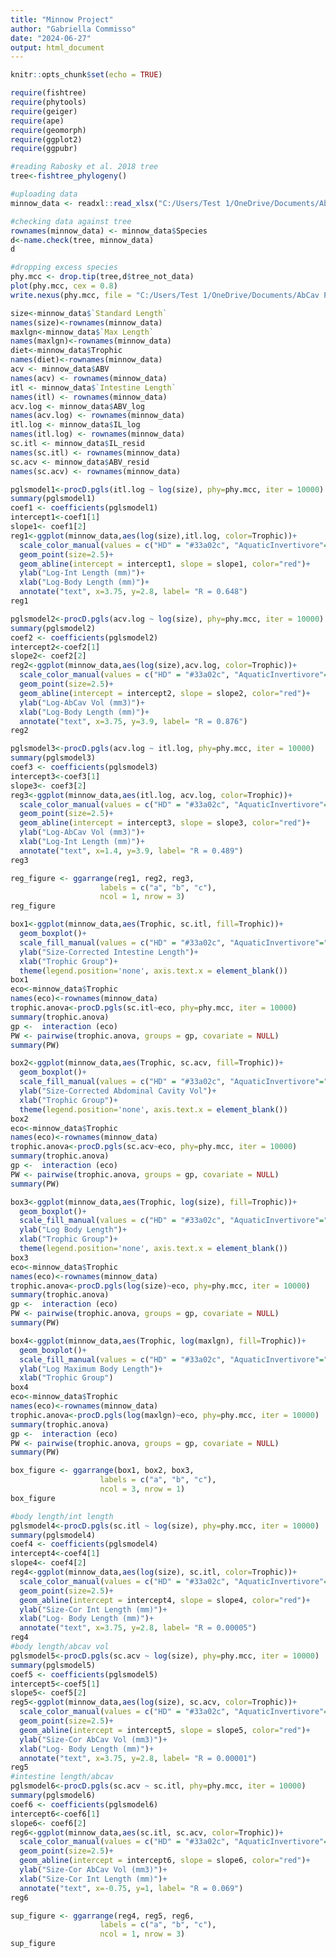 ---
title: "Minnow Project"
author: "Gabriella Commisso"
date: "2024-06-27"
output: html_document
---

```{r setup, include=FALSE}
knitr::opts_chunk$set(echo = TRUE)
```



```{r loading required packages}
require(fishtree)
require(phytools)
require(geiger)
require(ape)
require(geomorph)
require(ggplot2)
require(ggpubr)
```

```{r loading dataset and checking phylogenetics}

#reading Rabosky et al. 2018 tree
tree<-fishtree_phylogeny()

#uploading data
minnow_data <- readxl::read_xlsx("C:/Users/Test 1/OneDrive/Documents/AbCav Project/data_ouwie.xlsx")

#checking data against tree
rownames(minnow_data) <- minnow_data$Species
d<-name.check(tree, minnow_data) 
d

#dropping excess species
phy.mcc <- drop.tip(tree,d$tree_not_data)
plot(phy.mcc, cex = 0.8)
write.nexus(phy.mcc, file = "C:/Users/Test 1/OneDrive/Documents/AbCav Project/droptiptree.nexus", translate = TRUE)
```

```{r labelling variables}
size<-minnow_data$`Standard Length`
names(size)<-rownames(minnow_data)
maxlgn<-minnow_data$`Max Length`
names(maxlgn)<-rownames(minnow_data)
diet<-minnow_data$Trophic
names(diet)<-rownames(minnow_data)
acv <- minnow_data$ABV
names(acv) <- rownames(minnow_data)
itl <- minnow_data$`Intestine Length`
names(itl) <- rownames(minnow_data)
acv.log <- minnow_data$ABV_log
names(acv.log) <- rownames(minnow_data)
itl.log <- minnow_data$IL_log
names(itl.log) <- rownames(minnow_data)
sc.itl <- minnow_data$IL_resid
names(sc.itl) <- rownames(minnow_data)
sc.acv <- minnow_data$ABV_resid
names(sc.acv) <- rownames(minnow_data)
```


```{r ggplot body length vs intestine length}
pglsmodel1<-procD.pgls(itl.log ~ log(size), phy=phy.mcc, iter = 10000)
summary(pglsmodel1)
coef1 <- coefficients(pglsmodel1)
intercept1<-coef1[1] 
slope1<- coef1[2]
reg1<-ggplot(minnow_data,aes(log(size),itl.log, color=Trophic))+
  scale_color_manual(values = c("HD" = "#33a02c", "AquaticInvertivore"="#b2df8a", "Omnivore"="grey", "AquaticInsectivore"="#a6cee3", "InsectLarvaphage"="#1f78b4", "Carnivore"="black"))+
  geom_point(size=2.5)+
  geom_abline(intercept = intercept1, slope = slope1, color="red")+ 
  ylab("Log-Int Length (mm)")+
  xlab("Log-Body Length (mm)")+
  annotate("text", x=3.75, y=2.8, label= "R = 0.648")
reg1
```

```{r ggplot body length vs abdominal cavity volume}
pglsmodel2<-procD.pgls(acv.log ~ log(size), phy=phy.mcc, iter = 10000)
summary(pglsmodel2)
coef2 <- coefficients(pglsmodel2)
intercept2<-coef2[1] 
slope2<- coef2[2]
reg2<-ggplot(minnow_data,aes(log(size),acv.log, color=Trophic))+
  scale_color_manual(values = c("HD" = "#33a02c", "AquaticInvertivore"="#b2df8a", "Omnivore"="grey", "AquaticInsectivore"="#a6cee3", "InsectLarvaphage"="#1f78b4", "Carnivore"="black"))+
  geom_point(size=2.5)+
  geom_abline(intercept = intercept2, slope = slope2, color="red")+ 
  ylab("Log-AbCav Vol (mm3)")+
  xlab("Log-Body Length (mm)")+
  annotate("text", x=3.75, y=3.9, label= "R = 0.876")
reg2
```

```{r ggplot intestine length vs abdominal cavity volume}
pglsmodel3<-procD.pgls(acv.log ~ itl.log, phy=phy.mcc, iter = 10000)
summary(pglsmodel3)
coef3 <- coefficients(pglsmodel3)
intercept3<-coef3[1] 
slope3<- coef3[2]
reg3<-ggplot(minnow_data,aes(itl.log, acv.log, color=Trophic))+
  scale_color_manual(values = c("HD" = "#33a02c", "AquaticInvertivore"="#b2df8a", "Omnivore"="grey", "AquaticInsectivore"="#a6cee3", "InsectLarvaphage"="#1f78b4", "Carnivore"="black"))+
  geom_point(size=2.5)+
  geom_abline(intercept = intercept3, slope = slope3, color="red")+ 
  ylab("Log-AbCav Vol (mm3)")+
  xlab("Log-Int Length (mm)")+
  annotate("text", x=1.4, y=3.9, label= "R = 0.489")
reg3
```

```{r creating regression figure for paper}
reg_figure <- ggarrange(reg1, reg2, reg3,
                    labels = c("a", "b", "c"),
                    ncol = 1, nrow = 3)
reg_figure
```

```{r size-corrected intestine length vs trophic group}
box1<-ggplot(minnow_data,aes(Trophic, sc.itl, fill=Trophic))+
  geom_boxplot()+
  scale_fill_manual(values = c("HD" = "#33a02c", "AquaticInvertivore"="#b2df8a", "Omnivore"="grey", "AquaticInsectivore"="#a6cee3", "InsectLarvaphage"="#1f78b4", "Carnivore"="black"))+
  ylab("Size-Corrected Intestine Length")+
  xlab("Trophic Group")+
  theme(legend.position='none', axis.text.x = element_blank())
box1
eco<-minnow_data$Trophic
names(eco)<-rownames(minnow_data)
trophic.anova<-procD.pgls(sc.itl~eco, phy=phy.mcc, iter = 10000)
summary(trophic.anova)
gp <-  interaction (eco)
PW <- pairwise(trophic.anova, groups = gp, covariate = NULL)
summary(PW)
```

```{r size-corrected ab cav/trophic group}
box2<-ggplot(minnow_data,aes(Trophic, sc.acv, fill=Trophic))+
  geom_boxplot()+
  scale_fill_manual(values = c("HD" = "#33a02c", "AquaticInvertivore"="#b2df8a", "Omnivore"="grey", "AquaticInsectivore"="#a6cee3", "InsectLarvaphage"="#1f78b4", "Carnivore"="black"))+
  ylab("Size-Corrected Abdominal Cavity Vol")+
  xlab("Trophic Group")+
  theme(legend.position='none', axis.text.x = element_blank())
box2
eco<-minnow_data$Trophic
names(eco)<-rownames(minnow_data)
trophic.anova<-procD.pgls(sc.acv~eco, phy=phy.mcc, iter = 10000)
summary(trophic.anova)
gp <-  interaction (eco)
PW <- pairwise(trophic.anova, groups = gp, covariate = NULL)
summary(PW)
```

```{r measured body length/trophic group}
box3<-ggplot(minnow_data,aes(Trophic, log(size), fill=Trophic))+
  geom_boxplot()+
  scale_fill_manual(values = c("HD" = "#33a02c", "AquaticInvertivore"="#b2df8a", "Omnivore"="grey", "AquaticInsectivore"="#a6cee3", "InsectLarvaphage"="#1f78b4", "Carnivore"="black"))+
  ylab("Log Body Length")+
  xlab("Trophic Group")+
  theme(legend.position='none', axis.text.x = element_blank())
box3
eco<-minnow_data$Trophic
names(eco)<-rownames(minnow_data)
trophic.anova<-procD.pgls(log(size)~eco, phy=phy.mcc, iter = 10000)
summary(trophic.anova)
gp <-  interaction (eco)
PW <- pairwise(trophic.anova, groups = gp, covariate = NULL)
summary(PW)
```

```{r max body length/trophic}
box4<-ggplot(minnow_data,aes(Trophic, log(maxlgn), fill=Trophic))+
  geom_boxplot()+
  scale_fill_manual(values = c("HD" = "#33a02c", "AquaticInvertivore"="#b2df8a", "Omnivore"="grey", "AquaticInsectivore"="#a6cee3", "InsectLarvaphage"="#1f78b4", "Carnivore"="black"))+
  ylab("Log Maximum Body Length")+
  xlab("Trophic Group")
box4
eco<-minnow_data$Trophic
names(eco)<-rownames(minnow_data)
trophic.anova<-procD.pgls(log(maxlgn)~eco, phy=phy.mcc, iter = 10000)
summary(trophic.anova)
gp <-  interaction (eco)
PW <- pairwise(trophic.anova, groups = gp, covariate = NULL)
summary(PW)
```

```{r creating regression figure for paper}
box_figure <- ggarrange(box1, box2, box3,
                    labels = c("a", "b", "c"),
                    ncol = 3, nrow = 1)
box_figure
```

```{r size-corrected supplementary figures}
#body length/int length
pglsmodel4<-procD.pgls(sc.itl ~ log(size), phy=phy.mcc, iter = 10000)
summary(pglsmodel4)
coef4 <- coefficients(pglsmodel4)
intercept4<-coef4[1] 
slope4<- coef4[2]
reg4<-ggplot(minnow_data,aes(log(size), sc.itl, color=Trophic))+
  scale_color_manual(values = c("HD" = "#33a02c", "AquaticInvertivore"="#b2df8a", "Omnivore"="grey", "AquaticInsectivore"="#a6cee3", "InsectLarvaphage"="#1f78b4", "Carnivore"="black"))+
  geom_point(size=2.5)+
  geom_abline(intercept = intercept4, slope = slope4, color="red")+ 
  ylab("Size-Cor Int Length (mm)")+
  xlab("Log- Body Length (mm)")+
  annotate("text", x=3.75, y=2.8, label= "R = 0.00005")
reg4
#body length/abcav vol
pglsmodel5<-procD.pgls(sc.acv ~ log(size), phy=phy.mcc, iter = 10000)
summary(pglsmodel5)
coef5 <- coefficients(pglsmodel5)
intercept5<-coef5[1] 
slope5<- coef5[2]
reg5<-ggplot(minnow_data,aes(log(size), sc.acv, color=Trophic))+
  scale_color_manual(values = c("HD" = "#33a02c", "AquaticInvertivore"="#b2df8a", "Omnivore"="grey", "AquaticInsectivore"="#a6cee3", "InsectLarvaphage"="#1f78b4", "Carnivore"="black"))+
  geom_point(size=2.5)+
  geom_abline(intercept = intercept5, slope = slope5, color="red")+ 
  ylab("Size-Cor AbCav Vol (mm3)")+
  xlab("Log- Body Length (mm)")+
  annotate("text", x=3.75, y=2.8, label= "R = 0.00001")
reg5
#intestine length/abcav
pglsmodel6<-procD.pgls(sc.acv ~ sc.itl, phy=phy.mcc, iter = 10000)
summary(pglsmodel6)
coef6 <- coefficients(pglsmodel6)
intercept6<-coef6[1] 
slope6<- coef6[2]
reg6<-ggplot(minnow_data,aes(sc.itl, sc.acv, color=Trophic))+
  scale_color_manual(values = c("HD" = "#33a02c", "AquaticInvertivore"="#b2df8a", "Omnivore"="grey", "AquaticInsectivore"="#a6cee3", "InsectLarvaphage"="#1f78b4", "Carnivore"="black"))+
  geom_point(size=2.5)+
  geom_abline(intercept = intercept6, slope = slope6, color="red")+ 
  ylab("Size-Cor AbCav Vol (mm3)")+
  xlab("Size-Cor Int Length (mm)")+
  annotate("text", x=-0.75, y=1, label= "R = 0.069")
reg6
```

```{r sup fig 1}
sup_figure <- ggarrange(reg4, reg5, reg6,
                    labels = c("a", "b", "c"),
                    ncol = 1, nrow = 3)
sup_figure
```